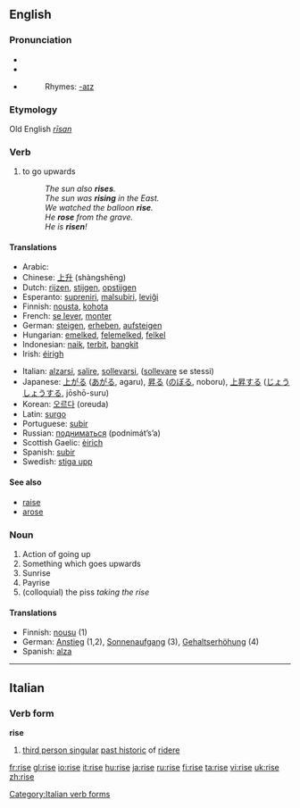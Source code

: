 ==English==

{{rank|effort|race|ladies|883|rise|looks|running|garden}}

===Pronunciation===
*{{SAMPA|/"raIz/}}
*{{IPA|/ˈɹaɪz/}}
*{{audio|en-us-rise.ogg|Audio (US)}}
*:Rhymes: [[Rhymes:English:-aɪz|-aɪz]]

===Etymology===
Old English ''[[rīsan]]''

===Verb===
{{en-verb|rises|rising|rose|risen}}

# to go upwards
#:''The sun also '''rises'''.''
#:''The sun was '''rising''' in the East.''
#:''We watched the balloon '''rise'''.''
#:''He '''rose''' from the grave.''
#:''He is '''risen'''!''

====Translations====
{{top}}
*Arabic: {{ARchar|[[ارتفع]]}} {{IPAchar|(irtáfʕa)}}
*Chinese: [[上升]] (shàngshēng)
*Dutch: [[rijzen]], [[stijgen]], [[opstijgen]]
*Esperanto: [[supreniri]], [[malsubiri]], [[leviĝi]]
*Finnish: [[nousta]], [[kohota]]
*French: [[se lever]], [[monter]]
*German: [[steigen]], [[erheben]], [[aufsteigen]]
*Hungarian: [[emelked]], [[felemelked]], [[felkel]]
*Indonesian: [[naik]], [[terbit]], [[bangkit]]
*Irish: [[éirigh]]
{{mid}}
*Italian: [[alzarsi]], [[salire]], [[sollevarsi]], ([[sollevare]] se stessi)
*Japanese: [[上がる]] ([[あがる]], agaru), [[昇る]] ([[のぼる]], noboru), [[上昇]]する ([[じょうしょう]]する, jōshō-suru)
*Korean: [[오르다]] (oreuda)
*Latin: [[surgo]]
*Portuguese: [[subir]]
*Russian: [[подниматься]] (podnimát’s’a)
*Scottish Gaelic: [[èirich]]
*Spanish: [[subir]]
*Swedish: [[stiga upp]]
{{bottom}}

====See also====
*[[raise]]
*[[arose]]

===Noun===
{{en-noun}}

# Action of going up
# Something which goes upwards
# Sunrise
# Payrise
# (colloquial) the piss ''taking the rise''

====Translations====
{{rfc-trans}}
*Finnish: [[nousu]] (1)
*German: [[Anstieg]] (1,2), [[Sonnenaufgang]] (3), [[Gehaltserhöhung]] (4)
*Spanish: [[alza]] {{f}}

----

==Italian==

===Verb form===
'''rise'''

# [[third person singular]] [[past historic]] of [[ridere]]

[[Category:Italian verb forms]]

[[fr:rise]]
[[gl:rise]]
[[io:rise]]
[[it:rise]]
[[hu:rise]]
[[ja:rise]]
[[ru:rise]]
[[fi:rise]]
[[ta:rise]]
[[vi:rise]]
[[uk:rise]]
[[zh:rise]]